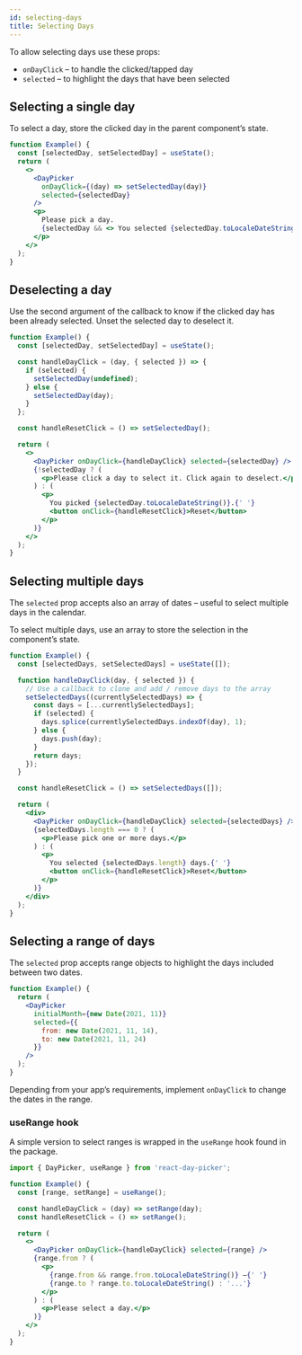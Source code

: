 ```yaml
---
id: selecting-days
title: Selecting Days
---
```


To allow selecting days use these props:

- `onDayClick` – to handle the clicked/tapped day
- `selected` – to highlight the days that have been selected

## Selecting a single day

To select a day, store the clicked day in the parent component’s state.

```jsx showOutput open=no
function Example() {
  const [selectedDay, setSelectedDay] = useState();
  return (
    <>
      <DayPicker
        onDayClick={(day) => setSelectedDay(day)}
        selected={selectedDay}
      />
      <p>
        Please pick a day.
        {selectedDay && <> You selected {selectedDay.toLocaleDateString()}.</>}
      </p>
    </>
  );
}
```

## Deselecting a day

Use the second argument of the callback to know if the clicked day has been
already selected. Unset the selected day to deselect it.

```jsx {4-10} showOutput open=no
function Example() {
  const [selectedDay, setSelectedDay] = useState();

  const handleDayClick = (day, { selected }) => {
    if (selected) {
      setSelectedDay(undefined);
    } else {
      setSelectedDay(day);
    }
  };

  const handleResetClick = () => setSelectedDay();

  return (
    <>
      <DayPicker onDayClick={handleDayClick} selected={selectedDay} />
      {!selectedDay ? (
        <p>Please click a day to select it. Click again to deselect.</p>
      ) : (
        <p>
          You picked {selectedDay.toLocaleDateString()}.{' '}
          <button onClick={handleResetClick}>Reset</button>
        </p>
      )}
    </>
  );
}
```

## Selecting multiple days

The `selected` prop accepts also an array of dates – useful to select multiple
days in the calendar.

To select multiple days, use an array to store the selection in the component’s
state.

```jsx showOutput open=no
function Example() {
  const [selectedDays, setSelectedDays] = useState([]);

  function handleDayClick(day, { selected }) {
    // Use a callback to clone and add / remove days to the array
    setSelectedDays((currentlySelectedDays) => {
      const days = [...currentlySelectedDays];
      if (selected) {
        days.splice(currentlySelectedDays.indexOf(day), 1);
      } else {
        days.push(day);
      }
      return days;
    });
  }

  const handleResetClick = () => setSelectedDays([]);

  return (
    <div>
      <DayPicker onDayClick={handleDayClick} selected={selectedDays} />
      {selectedDays.length === 0 ? (
        <p>Please pick one or more days.</p>
      ) : (
        <p>
          You selected {selectedDays.length} days.{' '}
          <button onClick={handleResetClick}>Reset</button>
        </p>
      )}
    </div>
  );
}
```

## Selecting a range of days

The `selected` prop accepts range objects to highlight the days included between
two dates.

```jsx {6-7} showOutput open=no
function Example() {
  return (
    <DayPicker
      initialMonth={new Date(2021, 11)}
      selected={{
        from: new Date(2021, 11, 14),
        to: new Date(2021, 11, 24)
      }}
    />
  );
}
```

Depending from your app’s requirements, implement `onDayClick` to change the
dates in the range.

### useRange hook

A simple version to select ranges is wrapped in the `useRange` hook found in the
package.

```jsx {1,4} showOutput open=no
import { DayPicker, useRange } from 'react-day-picker';

function Example() {
  const [range, setRange] = useRange();

  const handleDayClick = (day) => setRange(day);
  const handleResetClick = () => setRange();

  return (
    <>
      <DayPicker onDayClick={handleDayClick} selected={range} />
      {range.from ? (
        <p>
          {range.from && range.from.toLocaleDateString()} –{' '}
          {range.to ? range.to.toLocaleDateString() : '...'}
        </p>
      ) : (
        <p>Please select a day.</p>
      )}
    </>
  );
}
```
